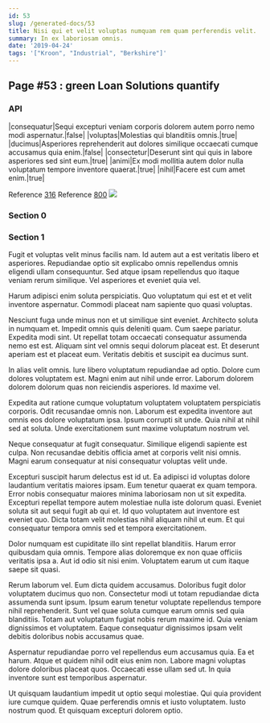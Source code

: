 ```yaml
---
id: 53
slug: /generated-docs/53
title: Nisi qui et velit voluptas numquam rem quam perferendis velit.
summary: In ex laboriosam omnis.
date: '2019-04-24'
tags: '["Kroon", "Industrial", "Berkshire"]'
---
```

## Page #53 : green Loan Solutions quantify

### API

|consequatur|Sequi excepturi veniam corporis dolorem autem porro nemo modi aspernatur.|false|
|voluptas|Molestias qui blanditiis omnis.|true|
|ducimus|Asperiores reprehenderit aut dolores similique occaecati cumque accusamus quia enim.|false|
|consectetur|Deserunt sint qui quis in labore asperiores sed sint eum.|true|
|animi|Ex modi mollitia autem dolor nulla voluptatum tempore inventore quaerat.|true|
|nihil|Facere est cum amet enim.|true|

Reference [316](/generated-docs/316)
Reference [800](/generated-docs/800)
![](/assets/cats-1.jpg)

### Section 0

### Section 1
Fugit et voluptas velit minus facilis nam. Id autem aut a est veritatis libero et asperiores. Repudiandae optio sit explicabo omnis repellendus omnis eligendi ullam consequuntur. Sed atque ipsam repellendus quo itaque veniam rerum similique. Vel asperiores et eveniet quia vel.
 Harum adipisci enim soluta perspiciatis. Quo voluptatum qui est et et velit inventore aspernatur. Commodi placeat nam sapiente quo quasi voluptas.
 Nesciunt fuga unde minus non et ut similique sint eveniet. Architecto soluta in numquam et. Impedit omnis quis deleniti quam. Cum saepe pariatur. Expedita modi sint.
Ut repellat totam occaecati consequatur assumenda nemo est est. Aliquam sint vel omnis sequi dolorum placeat est. Et deserunt aperiam est et placeat eum. Veritatis debitis et suscipit ea ducimus sunt.
 In alias velit omnis. Iure libero voluptatum repudiandae ad optio. Dolore cum dolores voluptatem est. Magni enim aut nihil unde error. Laborum dolorem dolorem dolorum quas non reiciendis asperiores. Id maxime vel.
 Expedita aut ratione cumque voluptatum voluptatem voluptatem perspiciatis corporis. Odit recusandae omnis non. Laborum est expedita inventore aut omnis eos dolore voluptatum ipsa.
Ipsum corrupti sit unde. Quia nihil at nihil sed at soluta. Unde exercitationem sunt maxime voluptatum nostrum vel.
 Neque consequatur at fugit consequatur. Similique eligendi sapiente est culpa. Non recusandae debitis officia amet at corporis velit nisi omnis. Magni earum consequatur at nisi consequatur voluptas velit unde.
 Excepturi suscipit harum delectus est id ut. Ea adipisci id voluptas dolore laudantium veritatis maiores ipsam. Eum tenetur quaerat ex quam tempora. Error nobis consequatur maiores minima laboriosam non ut sit expedita.
Excepturi repellat tempore autem molestiae nulla iste dolorum quasi. Eveniet soluta sit aut sequi fugit ab qui et. Id quo voluptatem aut inventore est eveniet quo. Dicta totam velit molestias nihil aliquam nihil ut eum. Et qui consequatur tempora omnis sed et tempora exercitationem.
 Dolor numquam est cupiditate illo sint repellat blanditiis. Harum error quibusdam quia omnis. Tempore alias doloremque ex non quae officiis veritatis ipsa a. Aut id odio sit nisi enim. Voluptatem earum ut cum itaque saepe sit quasi.
 Rerum laborum vel. Eum dicta quidem accusamus. Doloribus fugit dolor voluptatem ducimus quo non. Consectetur modi ut totam repudiandae dicta assumenda sunt ipsum.
Ipsum earum tenetur voluptate repellendus tempore nihil reprehenderit. Sunt vel quae soluta cumque earum omnis sed quia blanditiis. Totam aut voluptatum fugiat nobis rerum maxime id. Quia veniam dignissimos et voluptatem. Eaque consequatur dignissimos ipsam velit debitis doloribus nobis accusamus quae.
 Aspernatur repudiandae porro vel repellendus eum accusamus quia. Ea et harum. Atque et quidem nihil odit eius enim non. Labore magni voluptas dolore doloribus placeat quos. Occaecati esse ullam sed ut. In quia inventore sunt est temporibus aspernatur.
 Ut quisquam laudantium impedit ut optio sequi molestiae. Qui quia provident iure cumque quidem. Quae perferendis omnis et iusto voluptatem. Iusto nostrum quod. Et quisquam excepturi dolorem optio.
